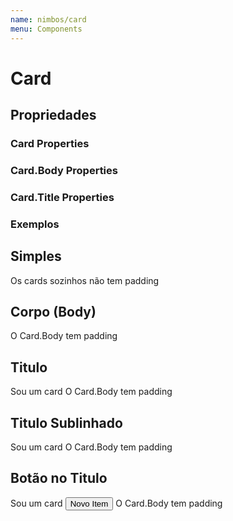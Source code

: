 ```yaml
---
name: nimbos/card
menu: Components
---
```



# **Card**


## Propriedades

### Card Properties

<PropsTable of={Card} />

### Card.Body Properties

<PropsTable of={Card.Body} />

### Card.Title Properties

<PropsTable of={Card.Title} />

### Exemplos

## Simples

<Playground>
  <Card>Os cards sozinhos não tem padding</Card>
</Playground>

## Corpo (Body)

<Playground>
  <Card>
    <Card.Body>O Card.Body tem padding</Card.Body>
  </Card>
</Playground>

## Titulo

<Playground>
  <Card>
    <Card.Title>Sou um card</Card.Title>
    <Card.Body>O Card.Body tem padding</Card.Body>
  </Card>
</Playground>

## Titulo Sublinhado

<Playground>
  <Card>
    <Card.Title divided>Sou um card</Card.Title>
    <Card.Body>O Card.Body tem padding</Card.Body>
  </Card>
</Playground>

## Botão no Titulo

<Playground>
  <Card>
    <Card.Title divided>
        Sou um card
        <Card.Title.Right>
            <Button flat flavor="success" icon="mdi mdi-plus-box"> Novo Item </Button>
        </Card.Title.Right>
        </Card.Title>
    <Card.Body>O Card.Body tem padding</Card.Body>

  </Card>
</Playground>
